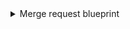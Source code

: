 <details>
<summary>Merge request blueprint</summary>

```json showLineNumbers
{
  "identifier": "azureDevopsPullRequest",
  "title": "Pull Request",
  "icon": "AzureDevops",
  "schema": {
    "properties": {
      "creator": {
        "title": "Creator",
        "type": "string"
      },
      "status": {
        "title": "Status",
        "type": "string",
        "enum": [
          "completed",
          "abandoned",
          "active"
        ],
        "enumColors": {
          "completed": "yellow",
          "abandoned": "red",
          "active": "green"
        }
      },
      "reviewers": {
        "type": "array",
        "title": "Reviewers",
        "items": {
          "type": "string",
          "format": "user"
        }
      },
      "createdAt": {
        "title": "Create At",
        "type": "string",
        "format": "date-time"
      },
      "link": {
        "title": "Link",
        "format": "url",
        "type": "string"
      }
    },
    "required": []
  },
  "mirrorProperties": {},
  "calculationProperties": {},
  "aggregationProperties": {},
  "relations": {
    "repository": {
      "title": "repository",
      "target": "azureDevopsRepository",
      "required": false,
      "many": false
    }
  }
}
```

</details>
